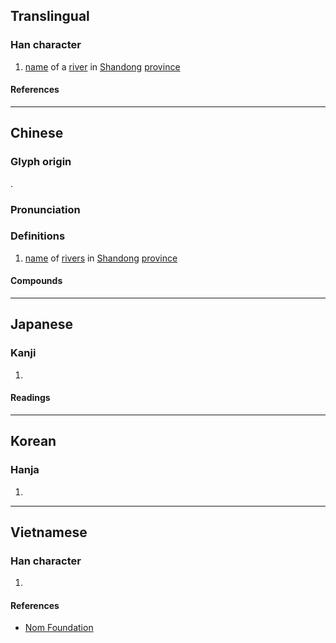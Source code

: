 {{character info}}
==Translingual==

===Han character===
{{Han char|rn=85|rad=水|as=06|sn=9|four=35190|canj=EHJD|ids=⿰氵朱}}

# [[name]] of a [[river]] in [[Shandong]] [[province]]

====References====
{{Han ref|kx=0620.130|dkj=17381|dj=1016.030|hdz=31608.030|uh=6D19}}

----

==Chinese==
{{zh-forms}}

===Glyph origin===
{{Han etym}}
{{Han compound|水|朱|ls=psc|c1=s|c2=p|t1=water}}.

===Pronunciation===
{{zh-pron
|m=zhū,shū,2nb=alternative standard reading in Taiwan
|c=zyu1
|mc=y
|oc=y
|ma=
|cat=pn
}}

===Definitions===
{{zh-hanzi}}

# [[name]] of [[rivers]] in [[Shandong]] [[province]]

====Compounds====
{{zh-der|洙水河|洙溪河|洙水|洙泗}}

----

==Japanese==

===Kanji===
{{ja-kanji|grade=|rs=水06}}

# {{rfdef|ja|sort=水06}}

====Readings====
{{ja-readings
|goon=ず
|kanon=しゅ
}}

----

==Korean==

===Hanja===
{{ko-hanja|수}}

# {{hanja form of|수|[[name]] of a [[river]] in [[Shandong]] [[province]]}}

----

==Vietnamese==

===Han character===
{{vi-readings|rs=水06|reading=chua, chau, giẫy, thù}}

# {{rfdef|vi|sort=水06}}

====References====
* [http://nomfoundation.org/common/nom_details.php?codepoint=6d19 Nom Foundation]